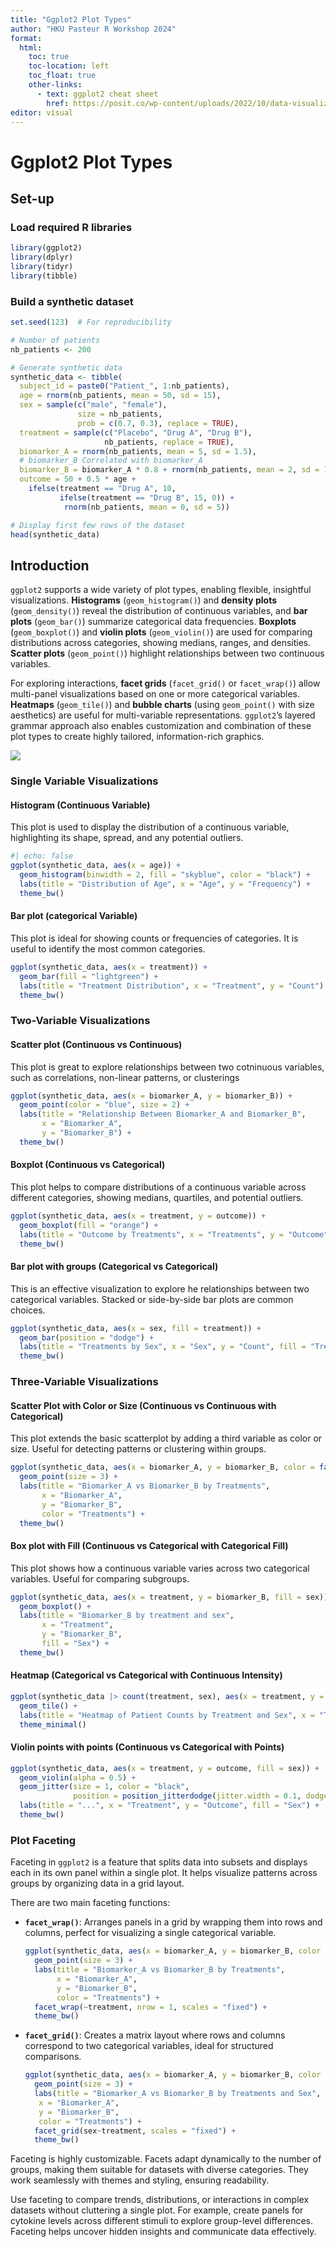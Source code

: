 ```yaml
---
title: "Ggplot2 Plot Types"
author: "HKU Pasteur R Workshop 2024"
format: 
  html:
    toc: true
    toc-location: left
    toc_float: true
    other-links:
      - text: ggplot2 cheat sheet
        href: https://posit.co/wp-content/uploads/2022/10/data-visualization-1.pdf
editor: visual
---
```


# Ggplot2 Plot Types

## Set-up

### Load required R libraries

```r
library(ggplot2)
library(dplyr)
library(tidyr)
library(tibble)
```

### Build a synthetic dataset

```r
set.seed(123)  # For reproducibility

# Number of patients
nb_patients <- 200

# Generate synthetic data
synthetic_data <- tibble(
  subject_id = paste0("Patient_", 1:nb_patients),
  age = rnorm(nb_patients, mean = 50, sd = 15),
  sex = sample(c("male", "female"), 
               size = nb_patients, 
               prob = c(0.7, 0.3), replace = TRUE),
  treatment = sample(c("Placebo", "Drug A", "Drug B"), 
                     nb_patients, replace = TRUE),
  biomarker_A = rnorm(nb_patients, mean = 5, sd = 1.5),
  # biomarker_B Correlated with biomarker_A
  biomarker_B = biomarker_A * 0.8 + rnorm(nb_patients, mean = 2, sd = 1), 
  outcome = 50 + 0.5 * age + 
    ifelse(treatment == "Drug A", 10, 
           ifelse(treatment == "Drug B", 15, 0)) +
            rnorm(nb_patients, mean = 0, sd = 5))

# Display first few rows of the dataset
head(synthetic_data)
```

## Introduction

`ggplot2` supports a wide variety of plot types, enabling flexible, insightful visualizations. **Histograms** (`geom_histogram()`) and **density plots** (`geom_density()`) reveal the distribution of continuous variables, and **bar plots** (`geom_bar()`) summarize categorical data frequencies. **Boxplots** (`geom_boxplot()`) and **violin plots** (`geom_violin()`) are used for comparing distributions across categories, showing medians, ranges, and densities. **Scatter plots** (`geom_point()`) highlight relationships between two continuous variables.

For exploring interactions, **facet grids** (`facet_grid()` or `facet_wrap()`) allow multi-panel visualizations based on one or more categorical variables. **Heatmaps** (`geom_tile()`) and **bubble charts** (using `geom_point()` with size aesthetics) are useful for multi-variable representations. `ggplot2`’s layered grammar approach also enables customization and combination of these plot types to create highly tailored, information-rich graphics.

![](images/ggplot2_PlotTypes.png){fig-align="center"}

### Single Variable Visualizations

#### Histogram (Continuous Variable)

This plot is used to display the distribution of a continuous variable, highlighting its shape, spread, and any potential outliers.

```r
#| echo: false
ggplot(synthetic_data, aes(x = age)) +
  geom_histogram(binwidth = 2, fill = "skyblue", color = "black") +
  labs(title = "Distribution of Age", x = "Age", y = "Frequency") +
  theme_bw()
```

#### Bar plot (categorical Variable)

This plot is ideal for showing counts or frequencies of categories. It is useful to identify the most common categories.

```r
ggplot(synthetic_data, aes(x = treatment)) +
  geom_bar(fill = "lightgreen") +
  labs(title = "Treatment Distribution", x = "Treatment", y = "Count") +
  theme_bw()

```

### Two-Variable Visualizations

#### Scatter plot (Continuous vs Continuous)

This plot is great to explore relationships between two cotninuous variables, such as correlations, non-linear patterns, or clusterings

```r
ggplot(synthetic_data, aes(x = biomarker_A, y = biomarker_B)) +
  geom_point(color = "blue", size = 2) +
  labs(title = "Relationship Between Biomarker_A and Biomarker_B", 
       x = "Biomarker_A", 
       y = "Biomarker_B") +
  theme_bw()

```

#### Boxplot (Continuous vs Categorical)

This plot helps to compare distributions of a continuous variable across different categories, showing medians, quartiles, and potential outliers.

```r
ggplot(synthetic_data, aes(x = treatment, y = outcome)) +
  geom_boxplot(fill = "orange") +
  labs(title = "Outcome by Treatments", x = "Treatments", y = "Outcome") +
  theme_bw()

```

#### Bar plot with groups (Categorical vs Categorical)

This is an effective visualization to explore he relationships between two categorical variables. Stacked or side-by-side bar plots are common choices.

```r
ggplot(synthetic_data, aes(x = sex, fill = treatment)) +
  geom_bar(position = "dodge") +
  labs(title = "Treatments by Sex", x = "Sex", y = "Count", fill = "Treatments") +
  theme_bw()

```

### Three-Variable Visualizations

#### Scatter Plot with Color or Size (Continuous vs Continuous with Categorical)

This plot extends the basic scatterplot by adding a third variable as color or size. Useful for detecting patterns or clustering within groups.

```r
ggplot(synthetic_data, aes(x = biomarker_A, y = biomarker_B, color = factor(treatment))) +
  geom_point(size = 3) +
  labs(title = "Biomarker_A vs Biomarker_B by Treatments", 
       x = "Biomarker_A", 
       y = "Biomarker_B", 
       color = "Treatments") +
  theme_bw()

```

#### Box plot with Fill (Continuous vs Categorical with Categorical Fill)

This plot shows how a continuous variable varies across two categorical variables. Useful for comparing subgroups.

```r
ggplot(synthetic_data, aes(x = treatment, y = biomarker_B, fill = sex)) +
  geom_boxplot() +
  labs(title = "Biomarker_B by treatment and sex", 
       x = "Treatment", 
       y = "Biomarker_B", 
       fill = "Sex") +
  theme_bw()

```

#### Heatmap (Categorical vs Categorical with Continuous Intensity)

```r
ggplot(synthetic_data |> count(treatment, sex), aes(x = treatment, y = sex, fill = n)) +
  geom_tile() +
  labs(title = "Heatmap of Patient Counts by Treatment and Sex", x = "Treatment", y = "Sex") +
  theme_minimal()

```

#### Violin points with points (Continuous vs Categorical with Points)

```r
ggplot(synthetic_data, aes(x = treatment, y = outcome, fill = sex)) +
  geom_violin(alpha = 0.5) +
  geom_jitter(size = 1, color = "black", 
              position = position_jitterdodge(jitter.width = 0.1, dodge.width = 0.9)) +
  labs(title = "...", x = "Treatment", y = "Outcome", fill = "Sex") +
  theme_bw()

```

### Plot Faceting

Faceting in `ggplot2` is a feature that splits data into subsets and displays each in its own panel within a single plot. It helps visualize patterns across groups by organizing data in a grid layout.

There are two main faceting functions:

-   **`facet_wrap()`**: Arranges panels in a grid by wrapping them into rows and columns, perfect for visualizing a single categorical variable.

    ```r
    ggplot(synthetic_data, aes(x = biomarker_A, y = biomarker_B, color = factor(treatment))) +
      geom_point(size = 3) +
      labs(title = "Biomarker_A vs Biomarker_B by Treatments", 
           x = "Biomarker_A", 
           y = "Biomarker_B", 
           color = "Treatments") +
      facet_wrap(~treatment, nrow = 1, scales = "fixed") +
      theme_bw()
    ```

-   **`facet_grid()`**: Creates a matrix layout where rows and columns correspond to two categorical variables, ideal for structured comparisons.

    ```r
    ggplot(synthetic_data, aes(x = biomarker_A, y = biomarker_B, color = factor(treatment))) +
      geom_point(size = 3) +
      labs(title = "Biomarker_A vs Biomarker_B by Treatments and Sex", 
       x = "Biomarker_A", 
       y = "Biomarker_B", 
       color = "Treatments") +
      facet_grid(sex~treatment, scales = "fixed") +
      theme_bw()
    ```

Faceting is highly customizable. Facets adapt dynamically to the number of groups, making them suitable for datasets with diverse categories. They work seamlessly with themes and styling, ensuring readability.

Use faceting to compare trends, distributions, or interactions in complex datasets without cluttering a single plot. For example, create panels for cytokine levels across different stimuli to explore group-level differences. Faceting helps uncover hidden insights and communicate data effectively.
